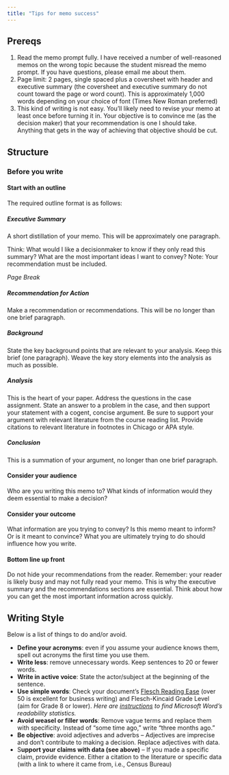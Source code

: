 ```yaml
---
title: "Tips for memo success"
---
```


## Prereqs
1. Read the memo prompt fully. I have received a number of well-reasoned memos on the wrong topic because the student misread the memo prompt. If you have questions, please email me about them.
2. Page limit: 2 pages, single spaced plus a coversheet with header and executive summary (the coversheet and executive summary do not count toward the page or word count). This is approximately 1,000 words depending on your choice of font (Times New Roman preferred)
3. This kind of writing is not easy. You'll likely need to revise your memo at least once before turning it in. Your objective is to convince me (as the decision maker) that your recommendation is one I should take. Anything that gets in the way of achieving that objective should be cut.

## Structure
### Before you write
#### Start with an outline
The required outline format is as follows:

##### Executive Summary

A short distillation of your memo. This will be approximately one paragraph.

Think: What would I like a decisionmaker to know if they only read this summary? What are the most important ideas I want to convey? Note: Your recommendation must be included.


*Page Break*

##### Recommendation for Action

Make a recommendation or recommendations. This will be no longer than one brief paragraph.

##### Background

State the key background points that are relevant to your analysis. Keep this brief (one paragraph). Weave the key story elements into the analysis as much as possible.

##### Analysis

This is the heart of your paper. Address the questions in the case assignment. State an answer to a problem in the case, and then support your statement with a cogent, concise argument. Be sure to support your argument with relevant literature from the course reading list. Provide citations to relevant literature in footnotes in Chicago or APA style.

##### Conclusion

This is a summation of your argument, no longer than one brief paragraph.

#### Consider your audience
Who are you writing this memo to? What kinds of information would they deem essential to make a decision?

#### Consider your outcome
What information are you trying to convey? Is this memo meant to inform? Or is it meant to convince? What you are ultimately trying to do should influence how you write.

#### Bottom line up front
Do not hide your recommendations from the reader. Remember: your reader is likely busy and may not fully read your memo. This is why the executive summary and the recommendations sections are essential. Think about how you can get the most important information across quickly.

## Writing Style
Below is a list of things to do and/or avoid.

* **Define your acronyms**: even if you assume your audience knows them, spell out acronyms the first time you use them.
* **Write less**: remove unnecessary words. Keep sentences to 20 or fewer words.
* **Write in active voice**: State the actor/subject at the beginning of the sentence.
* **Use simple words**: Check your document’s [Flesch Reading Ease](https://en.wikipedia.org/wiki/Flesch–Kincaid_readability_tests) (over 50 is excellent for business writing) and Flesch-Kincaid Grade Level (aim for Grade 8 or lower). *Here are [instructions](https://support.microsoft.com/en-us/office/get-your-document-s-readability-and-level-statistics-85b4969e-e80a-4777-8dd3-f7fc3c8b3fd2) to find Microsoft Word’s readability statistics.*
* **Avoid weasel or filler words**: Remove vague terms and replace them with specificity. Instead of “some time ago,” write “three months ago.”
* **Be objective**: avoid adjectives and adverbs -- Adjectives are imprecise and don’t contribute to making a decision. Replace adjectives with data.
* S**upport your claims with data (see above)** -- If you made a specific claim, provide evidence. Either a citation to the literature or specific data (with a link to where it came from, i.e., Census Bureau)